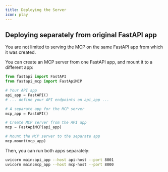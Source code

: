 ```yaml
---
title: Deploying the Server
icon: play
---
```


## Deploying separately from original FastAPI app

You are not limited to serving the MCP on the same FastAPI app from which it was created.

You can create an MCP server from one FastAPI app, and mount it to a different app:

```python {9, 15, }
from fastapi import FastAPI
from fastapi_mcp import FastApiMCP

# Your API app
api_app = FastAPI()
# ... define your API endpoints on api_app ...

# A separate app for the MCP server
mcp_app = FastAPI()

# Create MCP server from the API app
mcp = FastApiMCP(api_app)

# Mount the MCP server to the separate app
mcp.mount(mcp_app)
```

Then, you can run both apps separately:

```bash
uvicorn main:api_app --host api-host --port 8001
uvicorn main:mcp_app --host mcp-host --port 8000
```